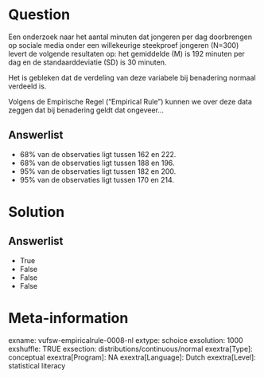 Question
========
Een onderzoek naar het aantal minuten dat jongeren per dag doorbrengen
op sociale media onder een willekeurige steekproef jongeren (N=300)
levert de volgende resultaten op: het gemiddelde (M) is 192 minuten per
dag en de standaarddeviatie (SD) is 30 minuten.  
  
Het is gebleken dat de verdeling van deze variabele bij benadering
normaal verdeeld is.  
  
Volgens de Empirische Regel (“Empirical Rule”) kunnen we over deze data
zeggen dat bij benadering geldt dat ongeveer…

Answerlist
----------
* 68% van de observaties ligt tussen 162 en 222.
* 68% van de observaties ligt tussen 188 en 196.
* 95% van de observaties ligt tussen 182 en 200.
* 95% van de observaties ligt tussen 170 en 214.

Solution
========










Answerlist
----------
* True
* False
* False
* False

Meta-information
================
exname: vufsw-empiricalrule-0008-nl
extype: schoice
exsolution: 1000
exshuffle: TRUE
exsection: distributions/continuous/normal
exextra[Type]: conceptual
exextra[Program]: NA
exextra[Language]: Dutch
exextra[Level]: statistical literacy

